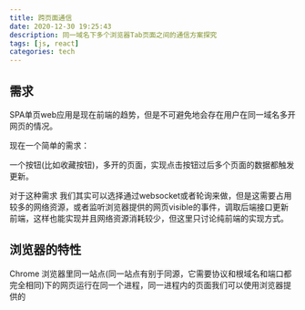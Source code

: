 ```yaml
---
title: 跨页面通信
date: 2020-12-30 19:25:43
description: 同一域名下多个浏览器Tab页面之间的通信方案探究
tags: [js, react]
categories: tech
---
```


## 需求

SPA单页web应用是现在前端的趋势，但是不可避免地会存在用户在同一域名多开网页的情况。

现在一个简单的需求：

一个按钮(比如收藏按钮)，多开的页面，实现点击按钮过后多个页面的数据都触发更新。

对于这种需求 我们其实可以选择通过websocket或者轮询来做，但是这需要占用较多的网络资源，或者监听浏览器提供的网页visible的事件，调取后端接口更新前端，这样也能实现并且网络资源消耗较少，但这里只讨论纯前端的实现方式。

## 浏览器的特性

Chrome 浏览器里同一站点(同一站点有别于同源，它需要协议和根域名和端口都完全相同)下的网页运行在同一个进程，同一进程内的页面我们可以使用浏览器提供的